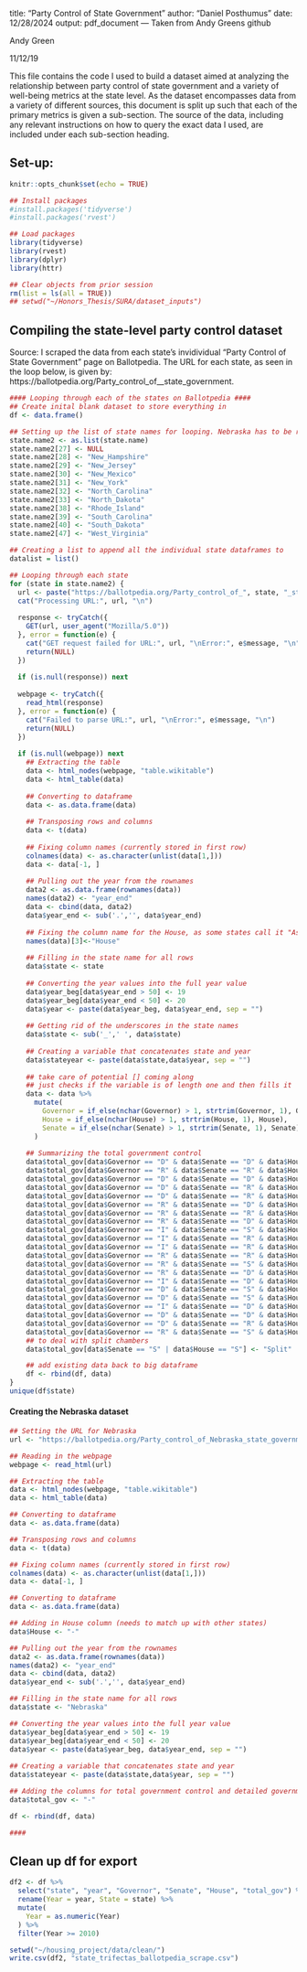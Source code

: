 title: "Party Control of State Government"
author: "Daniel Posthumus"
date: 12/28/2024
output: pdf_document
---
Taken from Andy Greens github

Andy Green

11/12/19

This file contains the code I used to build a dataset aimed at analyzing the relationship between party control of state government and a variety of well-being metrics at the state level. As the dataset encompasses data from a variety of different sources, this document is split up such that each of the primary metrics is given a sub-section. The source of the data, including any relevant instructions on how to query the exact data I used, are included under each sub-section heading.


## Set-up:

```{r setup, include=FALSE}
knitr::opts_chunk$set(echo = TRUE)

## Install packages
#install.packages('tidyverse')
#install.packages('rvest')

## Load packages
library(tidyverse)
library(rvest)
library(dplyr)
library(httr)

## Clear objects from prior session
rm(list = ls(all = TRUE))
## setwd("~/Honors_Thesis/SURA/dataset_inputs")
```


## Compiling the state-level party control dataset


Source: I scraped the data from each state's invidividual "Party Control of State Government" page on Ballotpedia. The URL for each state, as seen in the loop below, is given by: https://ballotpedia.org/Party_control_of_<insert state name here>_state_government.


```{r}
#### Looping through each of the states on Ballotpedia ####
## Create inital blank dataset to store everything in 
df <- data.frame()

## Setting up the list of state names for looping. Nebraska has to be removed because they have a unicameral legislature, and thus their table is formatted differently on the web page. I'm collecting the data for them separately outside of the loop. The other state names are being altered to add an underscore such that the URL's will function correctly. These will be removed later.
state.name2 <- as.list(state.name)
state.name2[27] <- NULL
state.name2[28] <- "New_Hampshire"
state.name2[29] <- "New_Jersey"
state.name2[30] <- "New_Mexico"
state.name2[31] <- "New_York"
state.name2[32] <- "North_Carolina"
state.name2[33] <- "North_Dakota"
state.name2[38] <- "Rhode_Island"
state.name2[39] <- "South_Carolina"
state.name2[40] <- "South_Dakota"
state.name2[47] <- "West_Virginia"

## Creating a list to append all the individual state dataframes to
datalist = list()

## Looping through each state
for (state in state.name2) {
  url <- paste("https://ballotpedia.org/Party_control_of_", state, "_state_government", sep = "")
  cat("Processing URL:", url, "\n")
  
  response <- tryCatch({
    GET(url, user_agent("Mozilla/5.0"))
  }, error = function(e) {
    cat("GET request failed for URL:", url, "\nError:", e$message, "\n")
    return(NULL)
  })
  
  if (is.null(response)) next
  
  webpage <- tryCatch({
    read_html(response)
  }, error = function(e) {
    cat("Failed to parse URL:", url, "\nError:", e$message, "\n")
    return(NULL)
  })
  
  if (is.null(webpage)) next
    ## Extracting the table
    data <- html_nodes(webpage, "table.wikitable")
    data <- html_table(data)
    
    ## Converting to dataframe
    data <- as.data.frame(data)
    
    ## Transposing rows and columns
    data <- t(data)
    
    ## Fixing column names (currently stored in first row)
    colnames(data) <- as.character(unlist(data[1,]))
    data <- data[-1, ]
    
    ## Pulling out the year from the rownames
    data2 <- as.data.frame(rownames(data))
    names(data2) <- "year_end"
    data <- cbind(data, data2)
    data$year_end <- sub('.','', data$year_end)
    
    ## Fixing the column name for the House, as some states call it "Assembly"
    names(data)[3]<-"House"
    
    ## Filling in the state name for all rows
    data$state <- state
    
    ## Converting the year values into the full year value
    data$year_beg[data$year_end > 50] <- 19
    data$year_beg[data$year_end < 50] <- 20
    data$year <- paste(data$year_beg, data$year_end, sep = "")
    
    ## Getting rid of the underscores in the state names
    data$state <- sub('_',' ', data$state)
        
    ## Creating a variable that concatenates state and year
    data$stateyear <- paste(data$state,data$year, sep = "")
    
    ## take care of potential [] coming along 
    ## just checks if the variable is of length one and then fills it 
    data <- data %>% 
      mutate( 
        Governor = if_else(nchar(Governor) > 1, strtrim(Governor, 1), Governor),
        House = if_else(nchar(House) > 1, strtrim(House, 1), House),
        Senate = if_else(nchar(Senate) > 1, strtrim(Senate, 1), Senate)
      )
        
    ## Summarizing the total government control
    data$total_gov[data$Governor == "D" & data$Senate == "D" & data$House == "D"] <- "D"
    data$total_gov[data$Governor == "R" & data$Senate == "R" & data$House == "R"] <- "R"
    data$total_gov[data$Governor == "D" & data$Senate == "D" & data$House == "R"] <- "Split"
    data$total_gov[data$Governor == "D" & data$Senate == "R" & data$House == "D"] <- "Split"
    data$total_gov[data$Governor == "D" & data$Senate == "R" & data$House == "R"] <- "Split"
    data$total_gov[data$Governor == "R" & data$Senate == "D" & data$House == "R"] <- "Split"
    data$total_gov[data$Governor == "R" & data$Senate == "R" & data$House == "D"] <- "Split"
    data$total_gov[data$Governor == "R" & data$Senate == "D" & data$House == "D"] <- "Split"
    data$total_gov[data$Governor == "I" & data$Senate == "S" & data$House == "D"] <- "Split"
    data$total_gov[data$Governor == "I" & data$Senate == "R" & data$House == "D"] <- "Split"
    data$total_gov[data$Governor == "I" & data$Senate == "R" & data$House == "R"] <- "Split"
    data$total_gov[data$Governor == "R" & data$Senate == "R" & data$House == "S"] <- "Split"
    data$total_gov[data$Governor == "R" & data$Senate == "S" & data$House == "R"] <- "Split"
    data$total_gov[data$Governor == "R" & data$Senate == "D" & data$House == "S"] <- "Split"
    data$total_gov[data$Governor == "I" & data$Senate == "D" & data$House == "D"] <- "Split"
    data$total_gov[data$Governor == "D" & data$Senate == "S" & data$House == "D"] <- "Split"
    data$total_gov[data$Governor == "D" & data$Senate == "S" & data$House == "R"] <- "Split"
    data$total_gov[data$Governor == "I" & data$Senate == "D" & data$House == "R"] <- "Split"
    data$total_gov[data$Governor == "D" & data$Senate == "D" & data$House == "S"] <- "Split"
    data$total_gov[data$Governor == "D" & data$Senate == "R" & data$House == "S"] <- "Split"
    data$total_gov[data$Governor == "R" & data$Senate == "S" & data$House == "D"] <- "Split"
    ## to deal with split chambers 
    data$total_gov[data$Senate == "S" | data$House == "S"] <- "Split"

    ## add existing data back to big dataframe
    df <- rbind(df, data)
}
unique(df$state)
```

#### Creating the Nebraska dataset ####
```{r}
## Setting the URL for Nebraska
url <- "https://ballotpedia.org/Party_control_of_Nebraska_state_government"

## Reading in the webpage
webpage <- read_html(url)

## Extracting the table
data <- html_nodes(webpage, "table.wikitable")
data <- html_table(data)

## Converting to dataframe
data <- as.data.frame(data)

## Transposing rows and columns
data <- t(data)

## Fixing column names (currently stored in first row)
colnames(data) <- as.character(unlist(data[1,]))
data <- data[-1, ]

## Converting to dataframe
data <- as.data.frame(data)

## Adding in House column (needs to match up with other states)
data$House <- "-"

## Pulling out the year from the rownames
data2 <- as.data.frame(rownames(data))
names(data2) <- "year_end"
data <- cbind(data, data2)
data$year_end <- sub('.','', data$year_end)

## Filling in the state name for all rows
data$state <- "Nebraska"

## Converting the year values into the full year value
data$year_beg[data$year_end > 50] <- 19
data$year_beg[data$year_end < 50] <- 20
data$year <- paste(data$year_beg, data$year_end, sep = "")
    
## Creating a variable that concatenates state and year
data$stateyear <- paste(data$state,data$year, sep = "")

## Adding the columns for total government control and detailed government control
data$total_gov <- "-"

df <- rbind(df, data)

####

```

## Clean up df for export 
```{r} 
df2 <- df %>% 
  select("state", "year", "Governor", "Senate", "House", "total_gov") %>% 
  rename(Year = year, State = state) %>% 
  mutate(
    Year = as.numeric(Year)
  ) %>% 
  filter(Year >= 2010)


``` 

```{r} 
setwd("~/housing_project/data/clean/")
write.csv(df2, "state_trifectas_ballotpedia_scrape.csv")

```